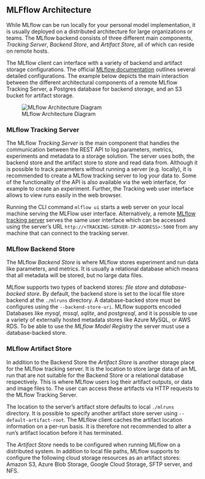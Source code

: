 
## MLFflow Architecture

While MLflow can be run locally for your personal model implementation, it is usually deployed on a distributed architecture for large organizations or teams. The MLflow backend consists of three different main components, *Tracking Server*, *Backend Store*, and *Artifact Store*, all of which can reside on remote hosts.

The MLflow client can interface with a variety of backend and artifact storage configurations. The official [MLflow documentation](https://mlflow.org/docs/latest/tracking.html#how-runs-and-artifacts-are-recorded) outlines several detailed configurations. The example below depicts the main interaction between the different architectural components of a remote MLflow Tracking Server, a Postgres database for backend storage, and an S3 bucket for artifact storage.

![MLflow Architecture Diagram](images/04-MLflow/architecture_mlflow.drawio.svg)


### MLflow Tracking Server

The MLflow *Tracking Server* is the main component that handles the communication between the REST API to log parameters, metrics, experiments and metadata to a storage solution. The server uses both, the backend store and the artifact store to store and read data from. 
Although it is possible to track parameters without running a server (e.g. locally), it is recommended to create a MLflow tracking server to log your data to. Some of the functionality of the API is also available via the web interface, for example to create an experiment. Further, the Tracking web user interface allows to view runs easily in the web browser.

Running the CLI command `mlflow ui` starts a web server on your local machine serving the MLFlow user interface. Alternatively, a remote [MLflow tracking server](https://mlflow.org/docs/latest/tracking.html#tracking-server) serves the same user interface which can be accessed using the server's URL `http://<TRACKING-SERVER-IP-ADDRESS>:5000` from any machine that can connect to the tracking server.


### MLflow Backend Store

The MLflow *Backend Store* is where MLflow stores experiment and run data like parameters, and metrics. It is usually a relational database which means that all metadata will be stored, but no large data files.

MLflow supports two types of backend stores: *file store* and *database-backed store*. By default, the backend store is set to the local file store backend at the `./mlruns` directory. A database-backed store must be configures using the `--backend-store-uri`. MLflow supports encoded Databases like *mysql*, *mssql*, *sqlite*, and *postgresql*, and it is possible to use a variety of externally hosted metadata stores like Azure MySQL, or AWS RDS. To be able to use the *MLflow Model Registry* the server must use a database-backed store.


### MLflow Artifact Store

In addition to the Backend Store the *Artifact Store* is another storage place for the MLflow tracking server. It is the location to store large data of an ML run that are not suitable for the Backend Store or a relational database respectively. This is where MLflow users log their artifact outputs, or data and image files to. The user can access these artifacts via HTTP requests to the MLflow Tracking Server. 

The location to the server’s artifact store defaults to local `./mlruns` directory. It is possible to specify another artifact store server using `--default-artifact-root`. The MLflow client caches the artifact location information on a per-run basis. It is therefore not recommended to alter a run’s artifact location before it has terminated.

The *Artifact Store* needs to be configured when running MLflow on a distributed system. In addition to local file paths, MLflow supports to configure the following cloud storage resources as an artifact stores: Amazon S3, Azure Blob Storage, Google Cloud Storage, SFTP server, and NFS.
